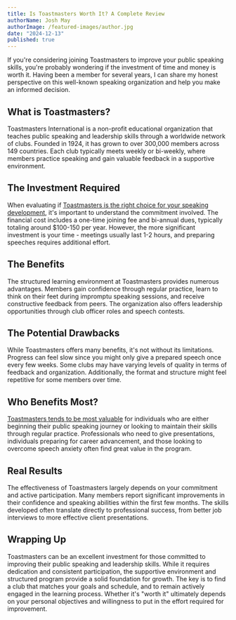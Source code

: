 ```yaml
---
title: Is Toastmasters Worth It? A Complete Review
authorName: Josh May
authorImage: /featured-images/author.jpg
date: "2024-12-13"
published: true
---
```


If you're considering joining Toastmasters to improve your public speaking skills, you're probably wondering if the investment of time and money is worth it. Having been a member for several years, I can share my honest perspective on this well-known speaking organization and help you make an informed decision.

## What is Toastmasters?

Toastmasters International is a non-profit educational organization that teaches public speaking and leadership skills through a worldwide network of clubs. Founded in 1924, it has grown to over 300,000 members across 149 countries. Each club typically meets weekly or bi-weekly, where members practice speaking and gain valuable feedback in a supportive environment.

## The Investment Required

When evaluating if [Toastmasters is the right choice for your speaking development](https://yoodli.ai/blog/is-toastmasters-worth-it-6-benefits-of-toastmasters), it's important to understand the commitment involved. The financial cost includes a one-time joining fee and bi-annual dues, typically totaling around $100-150 per year. However, the more significant investment is your time - meetings usually last 1-2 hours, and preparing speeches requires additional effort.

## The Benefits

The structured learning environment at Toastmasters provides numerous advantages. Members gain confidence through regular practice, learn to think on their feet during impromptu speaking sessions, and receive constructive feedback from peers. The organization also offers leadership opportunities through club officer roles and speech contests.

## The Potential Drawbacks

While Toastmasters offers many benefits, it's not without its limitations. Progress can feel slow since you might only give a prepared speech once every few weeks. Some clubs may have varying levels of quality in terms of feedback and organization. Additionally, the format and structure might feel repetitive for some members over time.

## Who Benefits Most?

[Toastmasters tends to be most valuable](https://leadr.co/blog/is-toastmasters-worth-it/) for individuals who are either beginning their public speaking journey or looking to maintain their skills through regular practice. Professionals who need to give presentations, individuals preparing for career advancement, and those looking to overcome speech anxiety often find great value in the program.

## Real Results

The effectiveness of Toastmasters largely depends on your commitment and active participation. Many members report significant improvements in their confidence and speaking abilities within the first few months. The skills developed often translate directly to professional success, from better job interviews to more effective client presentations.

## Wrapping Up

Toastmasters can be an excellent investment for those committed to improving their public speaking and leadership skills. While it requires dedication and consistent participation, the supportive environment and structured program provide a solid foundation for growth. The key is to find a club that matches your goals and schedule, and to remain actively engaged in the learning process. Whether it's "worth it" ultimately depends on your personal objectives and willingness to put in the effort required for improvement.
